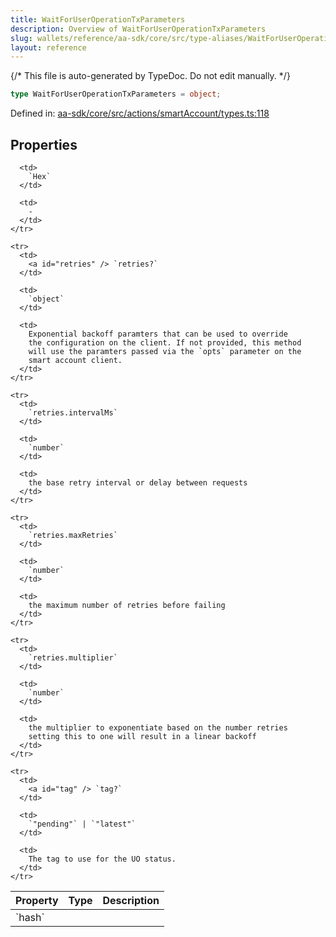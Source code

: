 ```yaml
---
title: WaitForUserOperationTxParameters
description: Overview of WaitForUserOperationTxParameters
slug: wallets/reference/aa-sdk/core/src/type-aliases/WaitForUserOperationTxParameters
layout: reference
---
```


{/* This file is auto-generated by TypeDoc. Do not edit manually. */}

```ts
type WaitForUserOperationTxParameters = object;
```

Defined in: [aa-sdk/core/src/actions/smartAccount/types.ts:118](https://github.com/alchemyplatform/aa-sdk/blob/9f926c402d1661309abbf8eae8431e52e8c5e53f/aa-sdk/core/src/actions/smartAccount/types.ts#L118)

## Properties

<table>
  <thead>
    <tr>
      <th align="left">Property</th>
      <th align="left">Type</th>
      <th align="left">Description</th>
    </tr>
  </thead>

  <tbody>
    <tr>
      <td>
        <a id="hash" /> `hash`
      </td>

      <td>
        `Hex`
      </td>

      <td>
        ‐
      </td>
    </tr>

    <tr>
      <td>
        <a id="retries" /> `retries?`
      </td>

      <td>
        `object`
      </td>

      <td>
        Exponential backoff paramters that can be used to override
        the configuration on the client. If not provided, this method
        will use the paramters passed via the `opts` parameter on the
        smart account client.
      </td>
    </tr>

    <tr>
      <td>
        `retries.intervalMs`
      </td>

      <td>
        `number`
      </td>

      <td>
        the base retry interval or delay between requests
      </td>
    </tr>

    <tr>
      <td>
        `retries.maxRetries`
      </td>

      <td>
        `number`
      </td>

      <td>
        the maximum number of retries before failing
      </td>
    </tr>

    <tr>
      <td>
        `retries.multiplier`
      </td>

      <td>
        `number`
      </td>

      <td>
        the multiplier to exponentiate based on the number retries
        setting this to one will result in a linear backoff
      </td>
    </tr>

    <tr>
      <td>
        <a id="tag" /> `tag?`
      </td>

      <td>
        `"pending"` | `"latest"`
      </td>

      <td>
        The tag to use for the UO status.
      </td>
    </tr>

  </tbody>
</table>
